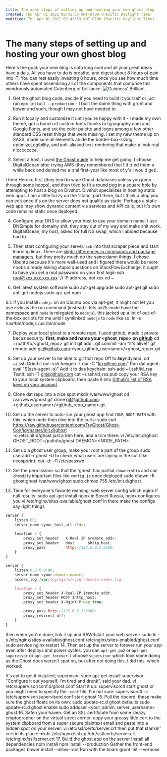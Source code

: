 ```yaml
---
title: The many steps of setting up and hosting your own ghost blog
created: Thu Apr 01 2021 02:41:53 GMT-0700 (Pacific Daylight Time)
modified: Thu Apr 01 2021 02:41:53 GMT-0700 (Pacific Daylight Time)
---
```

# The many steps of setting up and hosting your own ghost blog

Here's the goal: your new blog is sofa king cool and all your great ideas have a dais. All you have to do is breathe, and digest about 8 hours of pain into IT. You can rest easily investing 8 hours, once you see how much time others have spent assembling all of the components that comprise this wondrously automated Gutenberg of brilliance. ![Guinness' Brilliant]()

1. Get the ghost blog code, decide if you need to build it yourself or just run `npm install --production` - I built the damn thing with grunt and bower and such, though I may not have needed to

2. Run it locally and customize it until you're happy with it - I made my own theme, got a bunch of custom fonts thanks to typography.com and Google Fonts, and set the color palette and logos among a few other standard CSS reset things that were missing.  I set my new theme up on SASS, made sure all elements abide the border-box-sizing, optimizeLegibility, and anti-aliased text-rendering that make-a look real niccccccce.

3. Select a host. I used [the Ghost guide](http://docs.ghost.org/installation/deploy/) to help me get going. I choose DigitalOcean after trying AWS (they remembered that I'd tried them a while back and denied me a trial first-year like most of y'all would get).

I tried Heroku first (they tend to wipe Ghost databases unless you jump through some hoops), and then tried to fit a round peg in a square hole by attempting to host a blog on Divshot. Divshot specializes in hosting static web apps. I am a little fuzzy on the 'static' part there, but I think a blog you can edit once it's on the server does not qualify as static. Perhaps a static web app may show dynamic content via services and API calls, but it's own code remains static once deployed.

4. Configure your DNS to allow your host to use your domain name. I use DNSimple for domainy shit, they stay out of my way and make shit work. DigitalOcean, my host, asked for full NS swap, which I abided because had to.

5. Then start configuring your server. `ssh` into that scraper piece and start learning linux. There are [slight differences in commands and package managers](https://help.ubuntu.com/community/SwitchingToUbuntu/FromLinux/RedHatEnterpriseLinuxAndFedora), but they pretty much do the same damn things. I chose Ubuntu because it's more well-used and I figured there would be more noobs already asking stupid questions on StackFlowExchange.  it ought to have you set a root password on your first login
		ssh root@xxx.xxx.xxx.xxx` // IP address, not xxx
		cd ~

6. Get latest system software
		sudo apt-get upgrade
		sudo apt-get git
		sudo apt-get nodejs
		sudo apt-get npm

6.1. If you install `nodejs` on an Ubuntu box via apt-get, it might not let you use `node` as the run command (instead it lets ax25-node have the namespace and `node` is relegated to `nodejs`). this jacked up a lot of out-of-the-box scripts for me until I symlinked `nodejs` to `node` like so:
    ln -s /usr/bin/nodejs /usr/bin/node

7. Deploy your local ghost to a remote repo, I used github, made it private becuz security.  **first, make and name your <ghost_repo> on [github](http://github.com)**
		cd ~/path/to/<ghost_repo>
		git init
		git add .
		git commit -am "it's alive!"
		git remote add git@github.com:<your_github_username>/<ghost_repo>.git

8. Set up your server to be able to git that repo
Off to <b><i>key</i></b>ndyland:
		cd ~/.ssh
Grind it out:
		ssh-keygen -t rsa -C "krry@me.com"
Run dat agent:
		eval "$(ssh-agent -s)"
Add it to das keychain:
		ssh-add ~/.ssh/id_rsa
Testit:
		ssh -T git@github.com
		cat ~/.ssh/id_rsa.pub
copy your RSA key to your local system clipboard, then paste it into [Github's list of RSA keys on your account](https://github.com/settings/ssh)
9. Clone dat repo into a nice spot
		mkdir /var/www/ghost
		cd /var/www/ghost
		git clone git@github.com:<github_username>/<github_repo_name>.git
10. Set up the server to auto-run your ghost app
find `YOUR_NODE_PATH` with this:
		which node
then dive into the curls:
		sudo curl https://raw.githubusercontent.com/TryGhost/Ghost-Config/master/init.d/ghost \
  -o /etc/init.d/ghost
just a trim here, and a trim there:
		vi /etc/init.d/ghost
		GHOST_ROOT=/path/to/ghost
		DAEMON=<NODE_PATH>
11. Set up a *ghost* user group, make your *root* a part of the group
    sudo useradd -r ghost -U
to check what users are laying in the cut (like neosporin):
		cut -d: -f1 /etc/passwd
12. Set the permissions so that the 'ghost' has partial `chownership` and can `chmodify` important files like `config.js` once deployed
    sudo chown -R ghost:ghost /var/www/ghost
		sudo chmod 755 /etc/init.d/ghost
13. Time for everyone's favorite reaming: web server config
    which nginx
if null results:
		sudo apt-get install nginx
in Soviet Russia, nginx configures you
		vi /etc/nginx/sites-available/ghost.conf
in there make the configs say right things
```js
server {
    listen 80;
    server_name <your_host_url.tld>;

    location / {
        proxy_set_header   X-Real-IP $remote_addr;
        proxy_set_header   Host      $http_host;
        proxy_pass         http://127.0.0.1:2368;
    }
}
```
```js
server {
    listen 0.0.0.0:80;
    server_name <your.domain.name>;
    access_log /var/log/nginx/<your-domain-name>.log;

    location / {
        proxy_set_header X-Real-IP $remote_addr;
        proxy_set_header HOST $http_host;
        proxy_set_header X-NginX-Proxy true;

        proxy_pass http://127.0.0.1:2368;
        proxy_redirect off;
    }
}
```
then when you're done, link it up and RAWRstart your web server:
		sudo ln -s /etc/nginx/sites-available/ghost.conf /etc/nginx/sites-enabled/ghost.conf
		sudo service nginx restart
14. Then set up the server to forever run your app even after deploys and power cycles. you can `apt-get pm2` or `apt-get supervisor` or `apt-get forever`. I choose `supervisor` which took some doing as the Ghost docs weren't spot on, but after not doing this, I did this, which worked:

It's apt to get it installed, supervisor.
    sudo apt-get install supervisor
"Configure it out yourself, I'm tired and drunk", said your dad.
		vi /etc/supervisor/conf.d/ghost.conf
Start it up:
		supervisorctl start ghost
or you might need to specify the `.conf` file, I'm not sure:
		supervisorctl -c /etc/supervisor/supervisord.conf start ghost
15. Pull the ripcord. these make sure the ghost floats on its own:
		sudo update-rc.d ghost defaults
		sudo update-rc.d ghost enable
		sudo adduser <your_admin_server_username> ghost
16. Safen your haven. Get an SSL certificate from some sleazy cryptographer on the virtual street corner.
copy your greasy little cert to the system clipboard from a super secure plaintext email and paste into a hidden spot on your server:
		vi /etc/ssl/certs/server.crt
then put that stankin' cert in its place:
		mkdir /etc/nginx/ssl
		cp /etc/ssl/certs/server.crt /etc/nginx/ssl/server.crt
17. Build the ghost app on the server
Install all dependencies
		npm install
		npm install --production
Gather the front-end packages
		bower install --allow-root
Run with the boars
		grunt init --verbose